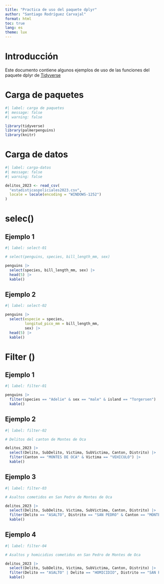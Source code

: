 ---
title: "Practica de uso del paquete dplyr"
author: "Santiago Rodríguez Carvajal"
format: html
toc: true
lang: es
theme: lux
---

# Introducción 
Este documento contiene algunos ejemplos de uso de las funciones del paquete dplyr de [Tidyverse](https://www.tidyverse.org/)

# Carga de paquetes

```{r}
#| label: carga de paquetes
#| message: false
#| warning: false

library(tidyverse)
library(palmerpenguins)
library(knitr)
```

# Carga de datos

```{r}
#| label: carga-datos
#| message: false
#| warning: false

delitos_2023 <- read_csv(
  "estadisticaspoliciales2023.csv",
  locale = locale(encoding = "WINDOWS-1252")
)
```


# selec()

## Ejemplo 1

```{r}
#| label: select-01

# select(penguins, species, bill_length_mm, sex)

penguins |>
  select(species, bill_length_mm, sex) |>
  head(5) |>
  kable()
```

## Ejemplo 2

```{r}
#| label: select-02

penguins |>
  select(especie = species,
         longitud_pico_mm = bill_length_mm,
         sex) |> 
  head(5) |>
  kable()
```

# Filter ()

## Ejemplo 1

```{r}
#| label: filter-01

penguins |> 
  filter(species == "Adelie" & sex == "male" & island == "Torgersen") |> 
  kable()
```

## Ejemplo 2

```{r}
#| label: filter-02

# Delitos del canton de Montes de Oca

delitos_2023 |> 
  select(Delito, SubDelito, Victima, SubVictima, Canton, Distrito) |> 
  filter(Canton == "MONTES DE OCA" & Victima == "VEHICULO") |>
  kable()
```

## Ejemplo 3

```{r}
#| label: filter-03

# Asaltos cometidos en San Pedro de Montes de Oca

delitos_2023 |> 
  select(Delito, SubDelito, Victima, SubVictima, Canton, Distrito) |> 
  filter(Delito == "ASALTO", Distrito == "SAN PEDRO" & Canton == "MONTES DE OCA") |>
  kable()
```

## Ejemplo 4

```{r}
#| label: filter-04

# Asaltos y homicidios cometidos en San Pedro de Montes de Oca

delitos_2023 |> 
  select(Delito, SubDelito, Victima, SubVictima, Canton, Distrito) |> 
  filter(Delito == "ASALTO" | Delito == "HOMICIDIO", Distrito == "SAN PEDRO" & Canton == "MONTES DE OCA") |>
  kable()
```

